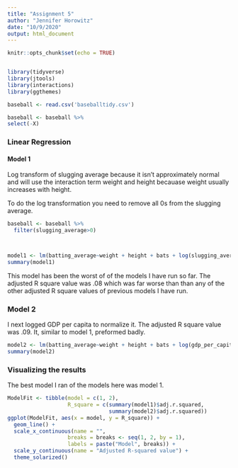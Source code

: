 ```yaml
---
title: "Assignment 5"
author: "Jennifer Horowitz"
date: "10/9/2020"
output: html_document
---
```


```r
knitr::opts_chunk$set(echo = TRUE)
```
```r

```



```r
library(tidyverse)
library(jtools)
library(interactions)
library(ggthemes)
```

```r
baseball <- read.csv('baseballtidy.csv') 

baseball <- baseball %>% 
select(-X)
```


### Linear Regression


#### Model 1

Log transform of slugging average because it isn't approximately normal and will use the interaction term weight and height becauase weight usually increases with height. 

To do the log transformation you need to remove all 0s from the slugging average.



```r
baseball <- baseball %>% 
  filter(slugging_average>0)



model1 <- lm(batting_average~weight + height + bats + log(slugging_average) + weight:height,data=baseball) 
summary(model1)
```


This model has been the worst of of the models I have run so far. The adjusted R square value was .08 which was far worse than than any of the other adjusted R square values of previous models I have run.  


### Model 2 

I next logged GDP per capita to normalize it. The adjusted R square value was .09. It, similar to model 1, preformed badly. 

```r
model2 <- lm(batting_average~weight + height + bats + log(gdp_per_capita) + continent, data=baseball) 
summary(model2) 
```




### Visualizing the results 

The best model I ran of the models here was model 1. 

```r
ModelFit <- tibble(model = c(1, 2),
                   R_square = c(summary(model1)$adj.r.squared,
                                summary(model2)$adj.r.squared))
ggplot(ModelFit, aes(x = model, y = R_square)) +
  geom_line() +
  scale_x_continuous(name = "",
                   breaks = breaks <- seq(1, 2, by = 1),
                   labels = paste("Model", breaks)) +
  scale_y_continuous(name = "Adjusted R-squared value") +
  theme_solarized()
```